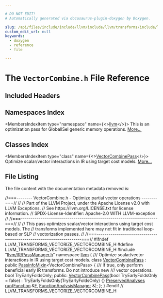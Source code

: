 ```yaml
---

# DO NOT EDIT!
# Automatically generated via docusaurus-plugin-doxygen by Doxygen.

slug: /api/files/include/include/llvm/include/llvm/transforms/include/llvm/transforms/vectorize/vectorcombine-h
custom_edit_url: null
keywords:
  - doxygen
  - reference
  - file

---
```





# The `VectorCombine.h` File Reference

<DoxygenPage pluginConfig={pluginConfig}>



## Included Headers

<IncludesList>
<IncludesListItem
  filePath="llvm/IR/PassManager.h"
  permalink="/docs/api/files/include/include/llvm/include/llvm/ir/passmanager-h"
  isLocal="true" />
</IncludesList>

## Namespaces Index

<MembersIndex>

<MembersIndexItem
  type="namespace"
  name={<><a href="/docs/api/namespaces/llvm">llvm</a></>}>
This is an optimization pass for GlobalISel generic memory operations. <a href="/docs/api/namespaces/llvm/#details">More...</a>
</MembersIndexItem>

</MembersIndex>

## Classes Index

<MembersIndex>

<MembersIndexItem
  type="class"
  name={<><a href="/docs/api/classes/llvm/vectorcombinepass">VectorCombinePass</a></>}>
Optimize scalar/vector interactions in IR using target cost models. <a href="/docs/api/classes/llvm/vectorcombinepass/#details">More...</a>
</MembersIndexItem>

</MembersIndex>


## File Listing

The file content with the documentation metadata removed is:

<ProgramListing>

<Link id="l00001" /><CodeLine lineNumber="1"><Highlight kind="comment">//===-------- VectorCombine.h - Optimize partial vector operations --------===//</Highlight><Highlight kind="normal"></Highlight></CodeLine>
<Link id="l00002" /><CodeLine lineNumber="2"><Highlight kind="normal"></Highlight><Highlight kind="comment">//</Highlight><Highlight kind="normal"></Highlight></CodeLine>
<Link id="l00003" /><CodeLine lineNumber="3"><Highlight kind="normal"></Highlight><Highlight kind="comment">// Part of the LLVM Project, under the Apache License v2.0 with LLVM Exceptions.</Highlight><Highlight kind="normal"></Highlight></CodeLine>
<Link id="l00004" /><CodeLine lineNumber="4"><Highlight kind="normal"></Highlight><Highlight kind="comment">// See https://llvm.org/LICENSE.txt for license information.</Highlight><Highlight kind="normal"></Highlight></CodeLine>
<Link id="l00005" /><CodeLine lineNumber="5"><Highlight kind="normal"></Highlight><Highlight kind="comment">// SPDX-License-Identifier: Apache-2.0 WITH LLVM-exception</Highlight><Highlight kind="normal"></Highlight></CodeLine>
<Link id="l00006" /><CodeLine lineNumber="6"><Highlight kind="normal"></Highlight><Highlight kind="comment">//</Highlight><Highlight kind="normal"></Highlight></CodeLine>
<Link id="l00007" /><CodeLine lineNumber="7"><Highlight kind="normal"></Highlight><Highlight kind="comment">//===----------------------------------------------------------------------===//</Highlight><Highlight kind="normal"></Highlight></CodeLine>
<Link id="l00008" /><CodeLine lineNumber="8"><Highlight kind="normal"></Highlight><Highlight kind="comment">//</Highlight><Highlight kind="normal"></Highlight></CodeLine>
<Link id="l00009" /><CodeLine lineNumber="9"><Highlight kind="normal"></Highlight><Highlight kind="comment">// This pass optimizes scalar/vector interactions using target cost models. The</Highlight><Highlight kind="normal"></Highlight></CodeLine>
<Link id="l00010" /><CodeLine lineNumber="10"><Highlight kind="normal"></Highlight><Highlight kind="comment">// transforms implemented here may not fit in traditional loop-based or SLP</Highlight><Highlight kind="normal"></Highlight></CodeLine>
<Link id="l00011" /><CodeLine lineNumber="11"><Highlight kind="normal"></Highlight><Highlight kind="comment">// vectorization passes.</Highlight><Highlight kind="normal"></Highlight></CodeLine>
<Link id="l00012" /><CodeLine lineNumber="12"><Highlight kind="normal"></Highlight><Highlight kind="comment">//</Highlight><Highlight kind="normal"></Highlight></CodeLine>
<Link id="l00013" /><CodeLine lineNumber="13"><Highlight kind="normal"></Highlight><Highlight kind="comment">//===----------------------------------------------------------------------===//</Highlight><Highlight kind="normal"></Highlight></CodeLine>
<Link id="l00014" /><CodeLine lineNumber="14"><Highlight kind="normal"></Highlight></CodeLine>
<Link id="l00015" /><CodeLine lineNumber="15"><Highlight kind="normal"></Highlight><Highlight kind="preprocessor">#ifndef LLVM&#95;TRANSFORMS&#95;VECTORIZE&#95;VECTORCOMBINE&#95;H</Highlight><Highlight kind="normal"></Highlight></CodeLine>
<Link id="l00016" /><CodeLine lineNumber="16"><Highlight kind="normal"></Highlight><Highlight kind="preprocessor">#define LLVM&#95;TRANSFORMS&#95;VECTORIZE&#95;VECTORCOMBINE&#95;H</Highlight><Highlight kind="normal"></Highlight></CodeLine>
<Link id="l00017" /><CodeLine lineNumber="17"><Highlight kind="normal"></Highlight></CodeLine>
<Link id="l00018" /><CodeLine lineNumber="18"><Highlight kind="normal"></Highlight><Highlight kind="preprocessor">#include &quot;<a href="/docs/api/files/include/include/llvm/include/llvm/ir/passmanager-h">llvm/IR/PassManager.h</a>&quot;</Highlight><Highlight kind="normal"></Highlight></CodeLine>
<Link id="l00019" /><CodeLine lineNumber="19"><Highlight kind="normal"></Highlight></CodeLine>
<Link id="l00020" /><CodeLine lineNumber="20"><Highlight kind="normal"></Highlight><Highlight kind="keyword">namespace </Highlight><Highlight kind="normal"><a href="/docs/api/namespaces/llvm">llvm</a> &#123;</Highlight></CodeLine>
<Link id="l00021" /><CodeLine lineNumber="21"><Highlight kind="normal"></Highlight><Highlight kind="comment"></Highlight></CodeLine>
<Link id="l00022" /><CodeLine lineNumber="22"><Highlight kind="comment">/// Optimize scalar/vector interactions in IR using target cost models.</Highlight><Highlight kind="normal"></Highlight></CodeLine>
<Link id="l00023" /><CodeLine lineNumber="23" lineLink="/docs/api/classes/llvm/vectorcombinepass"><Highlight kind="normal"></Highlight><Highlight kind="keyword">class </Highlight><Highlight kind="normal"><a href="/docs/api/classes/llvm/vectorcombinepass/#ae798bd9520e3b0a8c7b5ed2a408dc707">VectorCombinePass</a> : </Highlight><Highlight kind="keyword">public</Highlight><Highlight kind="normal"> <a href="/docs/api/structs/llvm/passinfomixin">PassInfoMixin</a>&lt;VectorCombinePass&gt; &#123;</Highlight><Highlight kind="comment"></Highlight></CodeLine>
<Link id="l00024" /><CodeLine lineNumber="24"><Highlight kind="comment">  /// If true, only perform beneficial early IR transforms. Do not introduce new</Highlight></CodeLine>
<Link id="l00025" /><CodeLine lineNumber="25"><Highlight kind="comment">  /// vector operations.</Highlight><Highlight kind="normal"></Highlight></CodeLine>
<Link id="l00026" /><CodeLine lineNumber="26"><Highlight kind="normal">  </Highlight><Highlight kind="keywordtype">bool</Highlight><Highlight kind="normal"> TryEarlyFoldsOnly;</Highlight></CodeLine>
<Link id="l00027" /><CodeLine lineNumber="27"><Highlight kind="normal"></Highlight></CodeLine>
<Link id="l00028" /><CodeLine lineNumber="28"><Highlight kind="normal"></Highlight><Highlight kind="keyword">public</Highlight><Highlight kind="normal">:</Highlight></CodeLine>
<Link id="l00029" /><CodeLine lineNumber="29" lineLink="/docs/api/classes/llvm/vectorcombinepass/#ae798bd9520e3b0a8c7b5ed2a408dc707"><Highlight kind="normal">  <a href="/docs/api/classes/llvm/vectorcombinepass/#ae798bd9520e3b0a8c7b5ed2a408dc707">VectorCombinePass</a>(</Highlight><Highlight kind="keywordtype">bool</Highlight><Highlight kind="normal"> TryEarlyFoldsOnly = </Highlight><Highlight kind="keyword">false</Highlight><Highlight kind="normal">)</Highlight></CodeLine>
<Link id="l00030" /><CodeLine lineNumber="30"><Highlight kind="normal">      : TryEarlyFoldsOnly(TryEarlyFoldsOnly) &#123;&#125;</Highlight></CodeLine>
<Link id="l00031" /><CodeLine lineNumber="31"><Highlight kind="normal"></Highlight></CodeLine>
<Link id="l00032" /><CodeLine lineNumber="32"><Highlight kind="normal">  <a href="/docs/api/classes/llvm/preservedanalyses">PreservedAnalyses</a> <a href="/docs/api/classes/llvm/vectorcombinepass/#a6a1e4cac923bd64f58cb782f1a5ba91a">run</a>(<a href="/docs/api/classes/llvm/function">Function</a> &amp;<a href="/docs/api/files/lib/lib/support/md5-cpp/#a96d73bbd7af15cb1fc38c3f4a3bd82e9">F</a>, <a href="/docs/api/namespaces/llvm/#adce09a5a0de0e3177eb00e932734af2f">FunctionAnalysisManager</a> &amp;);</Highlight></CodeLine>
<Link id="l00033" /><CodeLine lineNumber="33"><Highlight kind="normal">&#125;;</Highlight></CodeLine>
<Link id="l00034" /><CodeLine lineNumber="34"><Highlight kind="normal">&#125;</Highlight></CodeLine>
<Link id="l00035" /><CodeLine lineNumber="35"><Highlight kind="normal"></Highlight><Highlight kind="preprocessor">#endif </Highlight><Highlight kind="comment">// LLVM&#95;TRANSFORMS&#95;VECTORIZE&#95;VECTORCOMBINE&#95;H</Highlight><Highlight kind="normal"></Highlight></CodeLine>

</ProgramListing>


</DoxygenPage>
